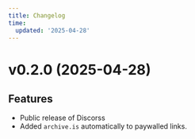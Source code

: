 ```yaml
---
title: Changelog
time:
  updated: '2025-04-28'
---
```




# v0.2.0 (2025-04-28)

## Features
- Public release of Discorss
- Added `archive.is` automatically to paywalled links.

